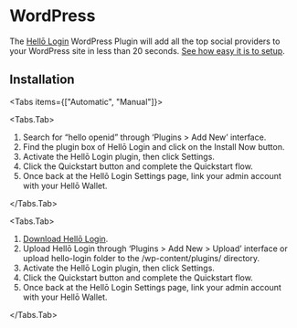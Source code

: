 
# WordPress

The [Hellō Login](https://wordpress.org/plugins/hello-login/) WordPress Plugin will add all the top social providers to your WordPress site in less than 20 seconds. [See how easy it is to setup](https://blog.hello.coop/2023/07/hello-login-installation-and-comparison-video/). 

## Installation

<Tabs items={["Automatic", "Manual"]}>

<Tabs.Tab>

1. Search for “hello openid” through ‘Plugins > Add New’ interface.
2. Find the plugin box of Hellō Login and click on the Install Now button.
3. Activate the Hellō Login plugin, then click Settings.
4. Click the Quickstart button and complete the Quickstart flow.
5. Once back at the Hellō Login Settings page, link your admin account with your Hellō Wallet.

</Tabs.Tab>

<Tabs.Tab>

1. [Download Hellō Login](https://downloads.wordpress.org/plugin/hello-login.1.5.2.zip).
2. Upload Hellō Login through ‘Plugins > Add New > Upload’ interface or upload hello-login folder to the /wp-content/plugins/ directory.
3. Activate the Hellō Login plugin, then click Settings.
4. Click the Quickstart button and complete the Quickstart flow.
5. Once back at the Hellō Login Settings page, link your admin account with your Hellō Wallet.

</Tabs.Tab>

</Tabs>